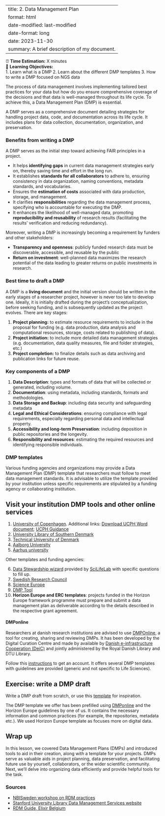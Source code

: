 ﻿---
title: 2. Data Management Plan
format: html
date-modified: last-modified
date-format: long
date: 2023-11-30
summary: A brief description of my document.
---

:::{.callout-note title="Course Overview"}

⏰ **Time Estimation:** X minutes  
💬 **Learning Objectives:**      
    1. Learn what is a DMP
    2. Learn about the different DMP templates
    3. How to write a DMP focused on NGS data
:::

The process of data management involves implementing tailored best practices for your data but how do you ensure comprehensive coverage of the decisions and that data is well-managed throughout its life cycle. To achieve this, a Data Management Plan (DMP) is essential. 

A DMP serves as a comprehensive document detailing strategies for handling project data, code, and documentation across its life cycle. It includes plans for data collection, documentation, organization, and preservation. 

### Benefits from writing a DMP

A DMP serves as the initial step toward achieving FAIR principles in a project.

- It helps **identifying gaps** in current data management strategies early on, thereby saving time and effort in the long run.
- It establishes **standards for all collaborators** to adhere to, ensuring consistency in data organization, naming conventions, metadata standards, and vocabularies.
- Ensures the **estimation of costs** associated with data production, storage, and management.
- It clarifies **responsibilities** regarding the data management process, specifying who is accountable for executing the DMP.
- It enhances the likelihood of well-managed data, promoting **reproducibility and reusability** of research results (facilitating the results' verification and reducing redundancy).

Moreover, writing a DMP is increasingly becoming a requirement by funders and other stakeholders:

- **Transparency and openness**: publicly funded research data must be discoverable, accessible, and reusable by the public
- **Return on investment**: well-planned data maximizes the research potential of the data leading to greater returns on public investments in research.

### Best time to draft a DMP

A DMP is a **living document** and the initial version should be written in the early stages of a researcher project, however is never too late to develop one. Ideally, it is initially drafted during the project's conceptualization, before seeking funding, and is subsequently updated as the project evolves. There are key stages:

1. **Project planning:** to estimate resource requirements to include in the proposal for funding (e.g. data production, data analysis and computational resources, storage, costs related to publishing of data).
2. **Project initiation:** to include more detailed data management strategies (e.g. documentation, data quality measures, file and folder strategies, etc.)
3. **Project completion:** to finalize details such as data archiving and publication links for future reuse.

### Key components of a DMP

1. **Data Description**: types and formats of data that will be collected or generated, including volume. 
2. **Documentation**: using metadata, including standards, formats and methodologies. 
3. **Data Storage and Backup**: including data security and safeguarding metadata
4. **Legal and Ethical Considerations**: ensuring compliance with legal requirements, especially regarding personal data and intellectual property.
5. **Accessibility and long-term Preservation**: including deposition in public repositories and the longevity.
6. **Responsibility and resources**: estimating the required resources and identifying  responsible individuals.

### DMP templates

Various funding agencies and organizations may provide a Data Management Plan (DMP) template that researchers must follow to meet data management standards. It is advisable to utilize the template provided by your institution unless specific requirements are stipulated by a funding agency or collaborating institution.

:::{.callout-definition}
# Visit your institution DMP tools and other online services  

1. [University of Copenhagen](https://kunet.ku.dk/work-areas/research/data/data-management-plans/Pages/default.aspx). Additional links: [Download UCPH Word document](https://kunet.ku.dk/work-areas/research/data/data-management-plans/Documents/UCPH%20Data%20Management%20Plan%20Template%20v2.1.docx); [UCPH Guidance](https://kunet.ku.dk/work-areas/research/data/data-management-plans/Documents/Guidelines%20for%20UCPH's%20data%20management%20plan%20template%20v2.1.pdf)
2. [University Library of Southern Denmark](https://sdunet.dk/en/research/research-data-management-support/data-management-plan)
3. [Technical University of Denmark](https://www.bibliotek.dtu.dk/en/publishing/research-data)
4. [Aalborg University](https://www.researcher.aau.dk/guides/research-data/data-management/data-management-plan)
5. [Aarhus university](https://medarbejdere.au.dk/en/research-data-management)


Other templates and funding agencies: 

6. [Data Stewardship wizard](http://dsw.scilifelab.se/) provided by [SciLifeLab](https://www.scilifelab.se) with specific questions to fill up. 
7. [Swedish Research Council](https://www.vr.se/english/applying-for-funding/requirements-terms-and-conditions/producing-a-data-management-plan/data-management-plan-template.html)
8. [Science Europe](https://www.scienceeurope.org/media/jezkhnoo/se_rdm_practical_guide_final.pdf)
9. [DMP Tool](https://dmptool.org/)
9. **Horizon Europe and ERC templates**: projects funded in the Horizon Europe framework programme must prepare and submit a data management plan as deliverable according to the details described in the respective grant agreement.
:::

#### DMPonline

Researchers at danish research institutions are advised to use [DMPOnline]( https://dmp.deic.dk), a tool for creating, sharing and reviewing DMPs. It has been developed by the Digital Curation Centre and made by available by [Danish e-infrastructure Cooperation (DeiC)](https://www.deic.dk/) and jointly administered by the Royal Danish Library and DTU Library.

Follow this [instructions](https://www.deic.dk/en/data-management-plans-with-deic-dmp) to get an account. It offers several DMP templates with guidelines are provided (generic and not specific to Life Sciences). 

:::{.callout-exercise}
# Exercise: write a DMP draft 

Write a DMP draft from scratch, or use this [template](./assets/Non-sensitive_NGS_research_project_template.docx) for inspiration. 

The DMP template we offer has been prefilled using [DMPonline](https://dmponline.deic.dk/) and the Horizon Europe guidelines by one of us. It contains the necessary information and common practices (for example, the repositories, metadata etc.). We used Horizon Europe template as focuses more on digital data. 
:::

## Wrap up

In this lesson, we covered Data Management Plans (DMPs) and introduced tools to aid in their creation, along with a template for your projects. DMPs serve as valuable aids in project planning, data preservation, and facilitating future use by yourself, collaborators, or the wider scientific community. Next, we'll delve into organizing data efficiently and provide helpful tools for the task.

### Sources

- [NBISweden workshop on RDM practices](https://uppsala.instructure.com/courses/48087/pages/introduction-to-data-management-practices)
- [Stanford University Library Data Management Services website](https://guides.library.stanford.edu/dmps) 
- [RDM Guide, Elixir Belgium](https://rdm.elixir-belgium.org/about_DMP)
